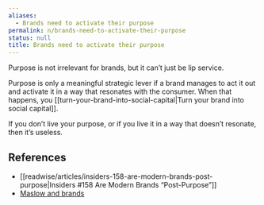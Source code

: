 ```yaml
---
aliases:
  - Brands need to activate their purpose
permalink: n/brands-need-to-activate-their-purpose
status: null
title: Brands need to activate their purpose
---
```

Purpose is not irrelevant for brands, but it can’t just be lip service.

Purpose is only a meaningful strategic lever if a brand manages to act it out and activate it in a way that resonates with the consumer. When that happens, you [[turn-your-brand-into-social-capital|Turn your brand into social capital]].

If you don’t live your purpose, or if you live it in a way that doesn’t resonate, then it’s useless.

## References

- [[readwise/articles/insiders-158-are-modern-brands-post-purpose|Insiders #158 Are Modern Brands “Post-Purpose”]]
- [Maslow and brands](https://nebulab.com/newsletter/maslow-and-brands)
